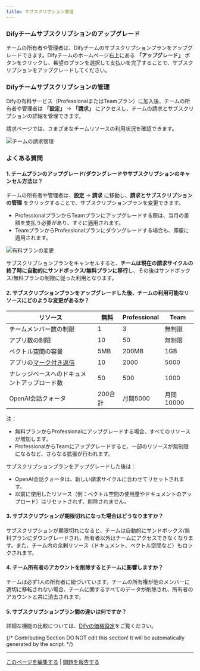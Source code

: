 ```yaml
---
title: サブスクリプション管理
---
```



### Difyチームサブスクリプションのアップグレード

チームの所有者や管理者は、Difyチームのサブスクリプションプランをアップグレードできます。Difyチームのホームページ右上にある **「アップグレード」** ボタンをクリックし、希望のプランを選択して支払いを完了することで、サブスクリプションをアップグレードしてください。

### Difyチームサブスクリプションの管理

Difyの有料サービス（ProfessionalまたはTeamプラン）に加入後、チームの所有者や管理者は **「設定」** → **「請求」** にアクセスし、チームの請求とサブスクリプションの詳細を管理できます。

請求ページでは、さまざまなチームリソースの利用状況を確認できます。

![チームの請求管理](https://assets-docs.dify.ai/dify-enterprise-mintlify/jp/guides/management/07eb0d03a33e2e01df44dbf3cf241f14.png)

### よくある質問

#### 1. チームプランのアップグレード/ダウングレードやサブスクリプションのキャンセル方法は？

チームの所有者や管理者は、**設定** → **請求** に移動し、**請求とサブスクリプションの管理** をクリックすることで、サブスクリプションプランを変更できます。

* ProfessionalプランからTeamプランにアップグレードする際は、当月の差額を支払う必要があり、すぐに適用されます。
* TeamプランからProfessionalプランにダウングレードする場合も、即座に適用されます。

![有料プランの変更](https://assets-docs.dify.ai/dify-enterprise-mintlify/jp/guides/management/c572ba8806b41eb6564fc658d3d8124b.jpeg)

サブスクリプションプランをキャンセルすると、**チームは現在の請求サイクルの終了時に自動的にサンドボックス/無料プランに移行**し、その後はサンドボックス/無料プランの制限に従った利用となります。

#### 2. サブスクリプションプランをアップグレードした後、チームの利用可能なリソースにどのような変更があるか？

<table>
  <thead>
    <tr>
      <th>リソース</th>
      <th>無料</th>
      <th>Professional</th>
      <th>Team</th>
    </tr>
  </thead>
  <tbody>
    <tr>
      <td>チームメンバー数の制限</td>
      <td>1</td>
      <td>3</td>
      <td>無制限</td>
    </tr>
    <tr>
      <td>アプリ数の制限</td>
      <td>10</td>
      <td>50</td>
      <td>無制限</td>
    </tr>
    <tr>
      <td>ベクトル空間の容量</td>
      <td>5MB</td>
      <td>200MB</td>
      <td>1GB</td>
    </tr>
    <tr>
      <td>アプリの<a href="https://docs.dify.ai/v/ja-jp/guides/biao-zhu/logs">マーク付き返信</a></td>
      <td>10</td>
      <td>2000</td>
      <td>5000</td>
    </tr>
    <tr>
      <td>ナレッジベースへのドキュメントアップロード数</td>
      <td>50</td>
      <td>500</td>
      <td>1000</td>
    </tr>
    <tr>
      <td>OpenAI会話クォータ</td>
      <td>200合計</td>
      <td>月間5000</td>
      <td>月間10000</td>
    </tr>
  </tbody>
</table>
注：

* 無料プランからProfessionalにアップグレードする場合、すべてのリソースが増加します。
* ProfessionalからTeamにアップグレードすると、一部のリソースが無制限になるなど、さらなる拡張が行われます。

サブスクリプションプランをアップグレードした後は：

* OpenAI会話クォータは、新しい請求サイクルに合わせてリセットされます。
* 以前に使用したリソース（例：ベクトル空間の使用量やドキュメントのアップロード）はリセットされず、削除されません。

#### 3. サブスクリプションが期限切れになった場合はどうなりますか？

サブスクリプションが期限切れになると、チームは自動的にサンドボックス/無料プランにダウングレードされ、所有者以外はチームにアクセスできなくなります。また、チーム内の余剰リソース（ドキュメント、ベクトル空間など）もロックされます。

#### 4. チーム所有者のアカウントを削除するとチームに影響しますか？

チームは必ず1人の所有者に紐づいています。チームの所有権が他のメンバーに適切に移転されない場合、チームに関するすべてのデータが削除され、所有者のアカウントと共に消去されます。

#### 5. サブスクリプションプラン間の違いは何ですか？

詳細な機能の比較については、[Difyの価格設定](https://dify.ai/pricing)をご覧ください。

{/*
Contributing Section
DO NOT edit this section!
It will be automatically generated by the script.
*/}

---

[このページを編集する](https://github.com/langgenius/dify-docs/edit/main/ja-jp/documentation/pages/workspace/subscription-management.mdx) | [問題を報告する](https://github.com/langgenius/dify-docs/issues/new?template=docs.yml)

